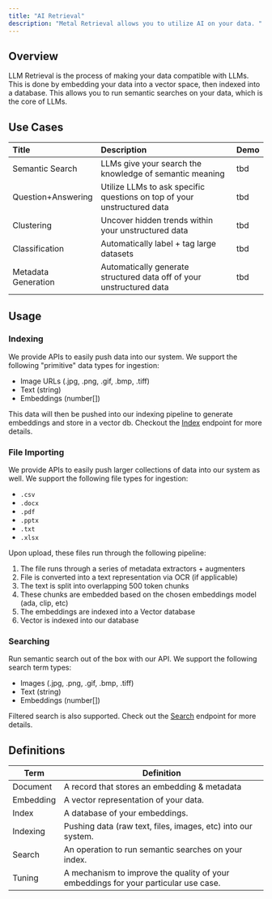 ```yaml
---
title: "AI Retrieval"
description: "Metal Retrieval allows you to utilize AI on your data. "
---
```


## Overview
LLM Retrieval is the process of making your data compatible with LLMs. This is done by embedding your data into a vector space, then indexed into a database. This allows you to run semantic searches on your data, which is the core of LLMs.

## Use Cases

| Title | Description | Demo
| :--- | :--- | :--- |
| Semantic Search | LLMs give your search the knowledge of semantic meaning | tbd |
| Question+Answering | Utilize LLMs to ask specific questions on top of your unstructured data | tbd |
| Clustering |Uncover hidden trends within your unstructured data | tbd |
| Classification | Automatically label + tag large datasets | tbd |
| Metadata Generation | Automatically generate structured data off of your unstructured data | tbd |

## Usage

### Indexing
We provide APIs to easily push data into our system. We support the following "primitive" data types for ingestion:

- Image URLs (.jpg, .png, .gif, .bmp, .tiff)
- Text (string)
- Embeddings (number[])

This data will then be pushed into our indexing pipeline to generate embeddings and store in a vector db. Checkout the [Index](/api-reference/documents/indexing) endpoint for more details.

### File Importing
We provide APIs to easily push larger collections of data into our system as well. We support the following file types for ingestion:

- `.csv`
- `.docx`
- `.pdf`
- `.pptx`
- `.txt`
- `.xlsx`

Upon upload, these files run through the following pipeline:

1. The file runs through a series of metadata extractors + augmenters
2. File is converted into a text representation via OCR (if applicable)
3. The text is split into overlapping 500 token chunks
4. These chunks are embedded based on the chosen embeddings model (ada, clip, etc)
5. The embeddings are indexed into a Vector database
6. Vector is indexed into our database


### Searching
Run semantic search out of the box with our API. We support the following search term types:

- Images (.jpg, .png, .gif, .bmp, .tiff)
- Text (string)
- Embeddings (number[])

Filtered search is also supported. Check out the [Search](/api-reference/documents/search) endpoint for more details.



## Definitions

| Term | Definition |
| --- | --- |
| Document | A record that stores an embedding & metadata |
| Embedding | A vector representation of your data. |
| Index | A database of your embeddings. |
| Indexing | Pushing data (raw text, files, images, etc) into our system.  |
| Search | An operation to run semantic searches on your index. |
| Tuning | A mechanism to improve the quality of your embeddings for your particular use case. |

